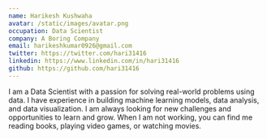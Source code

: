 ```yaml
---
name: Harikesh Kushwaha
avatar: /static/images/avatar.png
occupation: Data Scientist
company: A Boring Company
email: harikeshkumar0926@gmail.com
twitter: https://twitter.com/hari31416
linkedin: https://www.linkedin.com/in/hari31416
github: https://github.com/hari31416
---
```


I am a Data Scientist with a passion for solving real-world problems using data. I have experience in building machine learning models, data analysis, and data visualization. I am always looking for new challenges and opportunities to learn and grow. When I am not working, you can find me reading books, playing video games, or watching movies.
